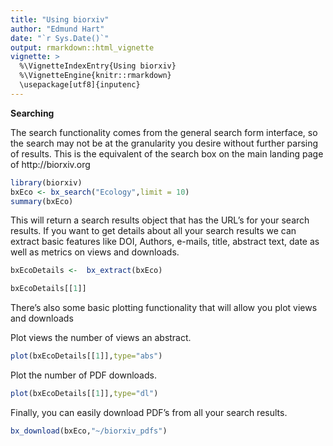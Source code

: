 ```yaml
---
title: "Using biorxiv"
author: "Edmund Hart"
date: "`r Sys.Date()`"
output: rmarkdown::html_vignette
vignette: >
  %\VignetteIndexEntry{Using biorxiv}
  %\VignetteEngine{knitr::rmarkdown}
  \usepackage[utf8]{inputenc}
---
```


**Searching**

The search functionality comes from the general search form interface, so the search may not be at the granularity you desire without further parsing of results.  This is the equivalent of the search box on the main landing page of http://biorxiv.org

```r
library(biorxiv)
bxEco <- bx_search("Ecology",limit = 10)
summary(bxEco)
```

This will return a search results object that has the URL's for your search results.  If you want to get details about all your search results we can extract basic features like DOI, Authors, e-mails, title, abstract text, date as well as metrics on views and downloads.

```r
bxEcoDetails <-  bx_extract(bxEco)

bxEcoDetails[[1]]

```

There's also some basic plotting functionality that will allow you plot views and downloads

Plot views the number of views an abstract.

```r
plot(bxEcoDetails[[1]],type="abs")

```

Plot the number of PDF downloads.

```r
plot(bxEcoDetails[[1]],type="dl")

```

Finally, you can easily download PDF's from all your search results.

```r

bx_download(bxEco,"~/biorxiv_pdfs")

```
